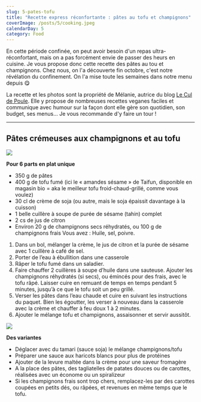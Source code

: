 ```yaml
---
slug: 5-pates-tofu
title: "Recette express réconfortante : pâtes au tofu et champignons"
coverImage: /posts/5/cooking.jpeg
calendarDay: 5
category: Food
---
```


En cette période confinée, on peut avoir besoin d'un repas ultra-réconfortant, mais on a pas forcément envie de passer des heurs en cuisine. Je vous propose donc cette recette des pâtes au tou et champignons. Chez nous, on l'a découverte fin octobre, c'est notre révélation du confinement. On l'a mise toute les semaines dans notre menu depuis 😋

La recette et les photos sont la propriété de Mélanie, autrice du blog [Le Cul de Poule](https://leculdepoule.co/2020/10/18/6-ingredients-pates-au-tofu-et-champignons/). Elle y propose de nombreuses recettes veganes faciles et communique avec humour sur la façon dont elle gère son quotidien, son budget, ses menus... Je vous recommande d'y faire un tour !

---

## Pâtes crémeuses aux champignons et au tofu

![](/posts/5/ingredients.jpg)

**Pour 6 parts en plat unique**

- 350 g de pâtes
- 400 g de tofu fumé (ici le « amandes sésame » de Taifun, disponible en magasin bio = aka le meilleur tofu froid-chaud-grillé, comme vous voulez)
- 30 cl de crème de soja (ou autre, mais le soja épaissit davantage à la cuisson)
- 1 belle cuillère à soupe de purée de sésame (tahin) complet
- 2 cs de jus de citron
- Environ 20 g de champignons secs réhydratés, ou 100 g de champignons frais
  Vous avez : Huile, sel, poivre.

1. Dans un bol, mélanger la crème, le jus de citron et la purée de sésame avec 1 cuillère à café de sel.
1. Porter de l’eau à ébullition dans une casserole
1. Râper le tofu fumé dans un saladier.
1. Faire chauffer 2 cuillères à soupe d’huile dans une sauteuse. Ajouter les champignons réhydratés (si secs), ou émincés pour des frais, avec le tofu râpé. Laisser cuire en remuant de temps en temps pendant 5 minutes, jusqu’à ce que le tofu soit un peu grillé.
1. Verser les pâtes dans l’eau chaude et cuire en suivant les instructions du paquet. Bien les égoutter, les verser à nouveau dans la casserole avec la crème et chauffer à feu doux 1 à 2 minutes.
1. Ajouter le mélange tofu et champignons, assaisonner et servir aussitôt.

![](/posts/5/assiette.jpg)

**Des variantes**

- Déglacer avec du tamari (sauce soja) le mélange champignons/tofu
- Préparer une sauce aux haricots blancs pour plus de protéines
- Ajouter de la levure maltée dans la crème pour une saveur fromagère
- A la place des pâtes, des tagliatelles de patates douces ou de carottes, réalisées avec un économe ou un spiralizeur
- Si les champignons frais sont trop chers, remplacez-les par des carottes coupées en petits dés, ou râpées, et revenues en même temps que le tofu.
